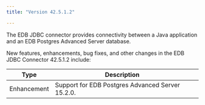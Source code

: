 ```yaml
---
title: "Version 42.5.1.2"

---
```


The EDB JDBC connector provides connectivity between a Java application and an EDB Postgres Advanced Server database.

New features, enhancements, bug fixes, and other changes in the EDB JDBC Connector 42.5.1.2 include:

|    Type     |                   Description                    |     |
| ----------- | ------------------------------------------------ | --- |
| Enhancement | Support for EDB Postgres Advanced Server 15.2.0. |     |



 







